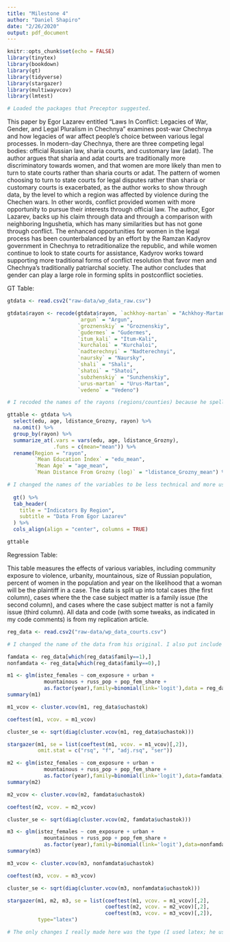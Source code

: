 ```yaml
---
title: "Milestone 4"
author: "Daniel Shapiro"
date: "2/26/2020"
output: pdf_document
---
```


```r
knitr::opts_chunk$set(echo = FALSE)
library(tinytex)
library(bookdown)
library(gt)
library(tidyverse)
library(stargazer)
library(multiwayvcov)
library(lmtest)

# Loaded the packages that Preceptor suggested.
```

This paper by Egor Lazarev entitled "Laws In Conflict: Legacies of War, Gender, and Legal Pluralism in Chechnya" examines post-war Chechnya and how legacies of war affect people's choice between various legal processes. In modern-day Chechnya, there are three competing legal bodies: official Russian law, sharia courts, and customary law (adat). The author argues that sharia and adat courts are traditionally more discriminatory towards women, and that women are more likely than men to turn to state courts rather than sharia courts or adat. The pattern of women choosing to turn to state courts for legal disputes rather than sharia or customary courts is exacerbated, as the author works to show through data, by the level to which a region was affected by violence during the Chechen wars. In other words, conflict provided women with more opportunity to pursue their interests through official law. The author, Egor Lazarev, backs up his claim through data and through a comparison with neighboring Ingushetia, which has many similarities but has not gone through conflict. The enhanced opportunities for women in the legal process has been counterbalanced by an effort by the Ramzan Kadyrov government in Chechnya to retraditionalize the republic, and while women continue to look to state courts for assistance, Kadyrov works toward supporting more traditional forms of conflict resolution that favor men and Chechnya's traditionally patriarchal society. The author concludes that gender can play a large role in forming splits in postconflict societies.

GT Table:

```r
gtdata <- read.csv2("raw-data/wp_data_raw.csv")

gtdata$rayon <- recode(gtdata$rayon, `achkhoy-martan` = "Achkhoy-Martan",
                       `argun` = "Argun",
                       `groznenskiy` = "Groznenskiy",
                       `gudermes` = "Gudermes",
                       `itum_kali` = "Itum-Kali",
                       `kurchaloi` = "Kurchaloi",
                       `nadterechnyi` = "Nadterechnyi",
                       `naursky` = "Naursky",
                       `shali` = "Shali",
                       `shatoi` = "Shatoi",
                       `subzhenskiy` = "Sunzhenskiy",
                       `urus-martan` = "Urus-Martan",
                       `vedeno` = "Vedeno")

# I recoded the names of the rayons (regions/counties) because he spelled a couple of them wrong, and I'd prefer for them to be capitalized in the table.

gttable <- gtdata %>%
  select(edu, age, ldistance_Grozny, rayon) %>%
  na.omit() %>%
  group_by(rayon) %>%
  summarize_at(.vars = vars(edu, age, ldistance_Grozny),
               .funs = c(mean="mean")) %>%
  rename(Region = "rayon",
         `Mean Education Index` = "edu_mean",
         `Mean Age` = "age_mean",
         `Mean Distance From Grozny (log)` = "ldistance_Grozny_mean") %>%

# I changed the names of the variables to be less technical and more user-friendly.
  
  gt() %>%
  tab_header(
    title = "Indicators By Region",
    subtitle = "Data From Egor Lazarev"
  ) %>%
  cols_align(align = "center", columns = TRUE)
```

```r
gttable

```

Regression Table:

This table measures the effects of various variables, including community exposure to violence, urbanity, mountainous, size of Russian population, percent of women in the population and year on the likelihood that a woman will be the plaintiff in a case. The data is split up into total cases (the first column), cases where the the case subject matter is a family issue (the second column), and cases where the case subject matter is not a family issue (third column). All data and code (with some tweaks, as indicated in my code comments) is from my replication article. 

```r
reg_data <- read.csv2("raw-data/wp_data_courts.csv")

# I changed the name of the data from his original. I also put include = FALSE so that this all would not show up in the PDF, but I could make a table out of it. 

famdata <- reg_data[which(reg_data$family==1),]
nonfamdata <- reg_data[which(reg_data$family==0),]

m1 <- glm(istez_females ~ com_exposure + urban +
            mountainous + russ_pop + pop_fem_share + 
            as.factor(year),family=binomial(link='logit'),data = reg_data)
summary(m1)

m1_vcov <- cluster.vcov(m1, reg_data$uchastok)

coeftest(m1, vcov. = m1_vcov)

cluster_se <- sqrt(diag(cluster.vcov(m1, reg_data$uchastok)))

stargazer(m1, se = list(coeftest(m1, vcov. = m1_vcov)[,2]), 
          omit.stat = c("rsq", "f", "adj.rsq", "ser"))

m2 <- glm(istez_females ~ com_exposure + urban +
            mountainous + russ_pop + pop_fem_share + 
            as.factor(year),family=binomial(link='logit'),data=famdata)
summary(m2)

m2_vcov <- cluster.vcov(m2, famdata$uchastok)

coeftest(m2, vcov. = m2_vcov)

cluster_se <- sqrt(diag(cluster.vcov(m2, famdata$uchastok)))

m3 <- glm(istez_females ~ com_exposure + urban +
            mountainous + russ_pop + pop_fem_share + 
            as.factor(year),family=binomial(link='logit'),data=nonfamdata)
summary(m3)

m3_vcov <- cluster.vcov(m3, nonfamdata$uchastok)

coeftest(m3, vcov. = m3_vcov)

cluster_se <- sqrt(diag(cluster.vcov(m3, nonfamdata$uchastok)))
```

```r
stargazer(m1, m2, m3, se = list(coeftest(m1, vcov. = m1_vcov)[,2],
                                coeftest(m2, vcov. = m2_vcov)[,2],
                                coeftest(m3, vcov. = m3_vcov)[,2]),
          type="latex")

# The only changes I really made here was the type (I used latex; he used html and then printed to a doc so that he could put it in his paper), and the fact that I put results = "asis" so that it would work in my document. Thanks to Cian for leading me to this trick. 
```

